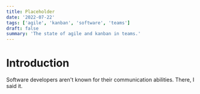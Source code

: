 ```yaml
---
title: Placeholder
date: '2022-07-22'
tags: ['agile', 'kanban', 'software', 'teams']
draft: false
summary: 'The state of agile and kanban in teams.'
---
```


# Introduction

Software developers aren't known for their communication abilities. There, I said it.
